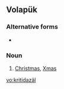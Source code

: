==Volapük==

===Alternative forms===
* {{l|vo|kritidazayl}}

===Noun===
{{infl|vo|noun}}
 
# [[Christmas]], [[Xmas]]

[[vo:kritidazäl]]